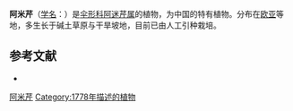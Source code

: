 {{NoteTA|G1=LS}}
{{Speciesbox
| name = 阿米芹
| status = 
| status_system = 
| image = 
| genus = Ammi
| species = visnaga
| authority = (L.) Lam.
}}

'''阿米芹'''（[[学名|学名]]：{{lang|la|''Ammi visnaga''}}）是[[伞形科|伞形科]][[阿迷芹属|阿迷芹属]]的植物，为中国的特有植物。分布在[[欧亚|欧亚]]等地，多生长于碱土草原与干旱坡地，目前已由人工引种栽培。

== 参考文献 ==
<div class="references-small">
* {{cite web| url =http://www.bioinfo.cn/db05/KmzwSpecies.php?action=view&id=22638| title =阿米芹| work =《中国高等植物数据库全库》| publisher =中国科学院微生物研究所| author =昆明植物研究所| accessdate =2009-02-25| deadurl =yes| archiveurl =https://web.archive.org/web/20160305065819/http://www.bioinfo.cn/db05/KmzwSpecies.php?action=view&id=22638| archivedate =2016-03-05}}
</div>
{{Taxonbar|from=Q866203}}

[[Category:阿迷芹属|阿米芹]]
[[Category:1778年描述的植物|Category:1778年描述的植物]]


{{Apiales-stub}}